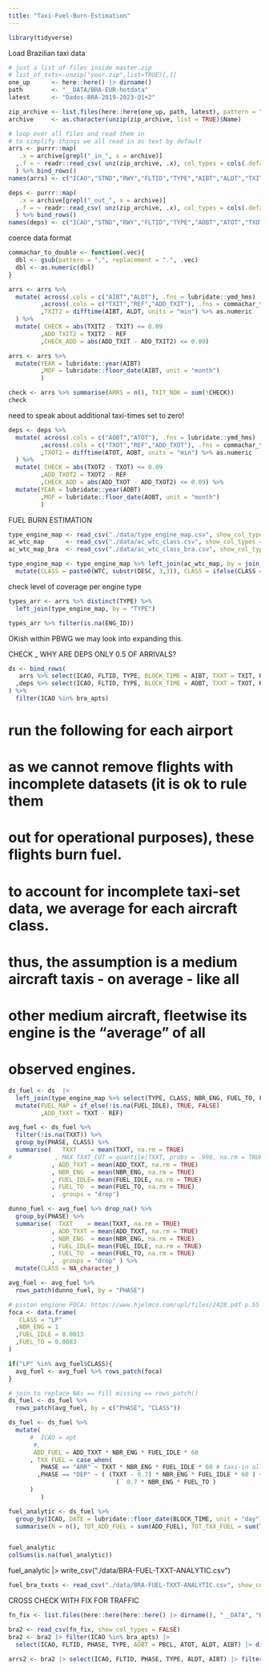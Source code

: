 ```yaml
---
title: "Taxi-Fuel-Burn-Estimation"
---
```


```r
library(tidyverse)
```


Load Brazilian taxi data

```r
# just a list of files inside master.zip
# list_of_txts<-unzip("your.zip",list=TRUE)[,1]
one_up      <- here::here() |> dirname()
path        <- "__DATA/BRA-EUR-hotdata"
latest      <- "Dados-BRA-2019-2023-Q1+2"

zip_archive <- list.files(here::here(one_up, path, latest), pattern = "Taxi_in_out", full.names = TRUE)
archive     <- as.character(unzip(zip_archive, list = TRUE)$Name)

# loop over all files and read them in
# to simplify things we all read in as text by default
arrs <- purrr::map(
   .x = archive[grepl("_in_", x = archive)]
  ,.f = ~ readr::read_csv( unz(zip_archive, .x), col_types = cols(.default = "c"))
  ) %>% bind_rows()
names(arrs) <- c("ICAO","STND","RWY","FLTID","TYPE","AIBT","ALDT","TXIT","REF","ADD_TXIT")

deps <- purrr::map(
   .x = archive[grepl("_out_", x = archive)]
  ,.f = ~ readr::read_csv( unz(zip_archive, .x), col_types = cols(.default = "c"))
  ) %>% bind_rows()
names(deps) <- c("ICAO","STND","RWY","FLTID","TYPE","AOBT","ATOT","TXOT","REF","ADD_TXOT")
```

coerce data format

```r
commachar_to_double <- function(.vec){
  dbl <- gsub(pattern = ",", replacement = ".", .vec)
  dbl <- as.numeric(dbl)
}

arrs <- arrs %>% 
  mutate( across(.cols = c("AIBT","ALDT"), .fns = lubridate::ymd_hms)
         ,across(.cols = c("TXIT","REF","ADD_TXIT"), .fns = commachar_to_double)
         ,TXIT2 = difftime(AIBT, ALDT, units = "min") %>% as.numeric
  ) %>% 
  mutate( CHECK = abs(TXIT2 - TXIT) <= 0.09
         ,ADD_TXIT2 = TXIT2 - REF
         ,CHECK_ADD = abs(ADD_TXIT - ADD_TXIT2) <= 0.09)

arrs <- arrs %>% 
  mutate(YEAR = lubridate::year(AIBT)
         ,MOF = lubridate::floor_date(AIBT, unit = "month")
         )

check <- arrs %>% summarise(ARRS = n(), TXIT_NOK = sum(!CHECK))
check
```
need to speak about additional taxi-times set to zero!

```r
deps <- deps %>% 
  mutate( across(.cols = c("AOBT","ATOT"), .fns = lubridate::ymd_hms)
         ,across(.cols = c("TXOT","REF","ADD_TXOT"), .fns = commachar_to_double)
         ,TXOT2 = difftime(ATOT, AOBT, units = "min") %>% as.numeric
  ) %>% 
  mutate( CHECK = abs(TXOT2 - TXOT) <= 0.09
         ,ADD_TXOT2 = TXOT2 - REF
         ,CHECK_ADD = abs(ADD_TXOT - ADD_TXOT2) <= 0.09) %>% 
  mutate(YEAR = lubridate::year(AOBT)
         ,MOF = lubridate::floor_date(AOBT, unit = "month")
         )
```



FUEL BURN ESTIMATION

```r
type_engine_map <- read_csv("./data/type_engine_map.csv", show_col_types = FALSE)
ac_wtc_map      <- read_csv("./data/ac_wtc_class.csv", show_col_types = FALSE) |> rename(DESC = DESCRIPTION)
ac_wtc_map_bra  <- read_csv("./data/ac_wtc_class_bra.csv", show_col_types = FALSE) 

type_engine_map <- type_engine_map %>% left_join(ac_wtc_map, by = join_by(TYPE, DESC)) %>% 
  mutate(CLASS = paste0(WTC, substr(DESC, 3,3)), CLASS = ifelse(CLASS == "HJ", "H", CLASS))
```


check level of coverage per engine type

```r
types_arr <- arrs %>% distinct(TYPE) %>% 
  left_join(type_engine_map, by = "TYPE")

types_arr %>% filter(is.na(ENG_ID))
```

OKish
within PBWG we may look into expanding this.

CHECK _ WHY ARE DEPS ONLY 0.5 OF ARRIVALS?

```r
ds <- bind_rows(
   arrs %>% select(ICAO, FLTID, TYPE, BLOCK_TIME = AIBT, TXXT = TXIT, REF, ADD_TXXT = ADD_TXIT) %>% mutate(PHASE = "ARR")
  ,deps %>% select(ICAO, FLTID, TYPE, BLOCK_TIME = AOBT, TXXT = TXOT, REF, ADD_TXXT = ADD_TXOT) %>% mutate(PHASE = "DEP")
) %>% 
  filter(ICAO %in% bra_apts)
``` 

# run the following for each airport
# as we cannot remove flights with incomplete datasets (it is ok to rule them 
# out for operational purposes), these flights burn fuel.
# to account for incomplete taxi-set data, we average for each aircraft class.
# thus, the assumption is a medium aircraft taxis - on average - like all
# other medium aircraft, fleetwise its engine is the "average" of all
# observed engines.


```r
ds_fuel <- ds  |>  
  left_join(type_engine_map %>% select(TYPE, CLASS, NBR_ENG, FUEL_TO, FUEL_IDLE), by = "TYPE") |> 
  mutate(FUEL_MAP = if_else(!is.na(FUEL_IDLE), TRUE, FALSE)
         ,ADD_TXXT = TXXT - REF)

avg_fuel <- ds_fuel %>% 
  filter(!is.na(TXXT)) %>% 
  group_by(PHASE, CLASS) %>% 
  summarise(   TXXT    = mean(TXXT, na.rm = TRUE)
#            , MAX_TXXT_CUT = quantile(TXXT, probs = .998, na.rm = TRUE) 
            , ADD_TXXT = mean(ADD_TXXT, na.rm = TRUE)
            , NBR_ENG  = mean(NBR_ENG, na.rm = TRUE)
            , FUEL_IDLE= mean(FUEL_IDLE, na.rm = TRUE)
            , FUEL_TO  = mean(FUEL_TO, na.rm = TRUE)
            , .groups = "drop")

dunno_fuel <- avg_fuel %>% drop_na() %>% 
  group_by(PHASE) %>%
  summarise(  TXXT    = mean(TXXT, na.rm = TRUE)
            , ADD_TXXT = mean(ADD_TXXT, na.rm = TRUE)
            , NBR_ENG  = mean(NBR_ENG, na.rm = TRUE)
            , FUEL_IDLE= mean(FUEL_IDLE, na.rm = TRUE)
            , FUEL_TO  = mean(FUEL_TO, na.rm = TRUE)
            , .groups = "drop" ) %>% 
  mutate(CLASS = NA_character_)

avg_fuel <- avg_fuel %>% 
  rows_patch(dunno_fuel, by = "PHASE")

# piston engione FOCA: https://www.hjelmco.com/upl/files/2428.pdf p.55
foca <- data.frame(
   CLASS = "LP"
  ,NBR_ENG = 1
  ,FUEL_IDLE = 0.0013
  ,FUEL_TO = 0.0083
)

if("LP" %in% avg_fuel$CLASS){
  avg_fuel <- avg_fuel %>% rows_patch(foca)
}

# join to replace NAs == fill missing == rows_patch()
ds_fuel <- ds_fuel %>% 
  rows_patch(avg_fuel, by = c("PHASE", "CLASS")) 

ds_fuel <- ds_fuel %>% 
  mutate(
      #  ICAO = apt
       #,
       ADD_FUEL = ADD_TXXT * NBR_ENG * FUEL_IDLE * 60
      , TXX_FUEL = case_when(
         PHASE == "ARR" ~ TXXT * NBR_ENG * FUEL_IDLE * 60 # taxi-in all at idle
        ,PHASE == "DEP" ~ ( (TXXT - 0.7) * NBR_ENG * FUEL_IDLE * 60 ) +
                              (  0.7 * NBR_ENG * FUEL_TO )
      ) 
         ) 

fuel_analytic <- ds_fuel %>% 
  group_by(ICAO, DATE = lubridate::floor_date(BLOCK_TIME, unit = "day"), CLASS, PHASE) %>% 
  summarise(N = n(), TOT_ADD_FUEL = sum(ADD_FUEL), TOT_TXX_FUEL = sum(TXX_FUEL), .groups = "drop")


fuel_analytic
colSums(is.na(fuel_analytic))
```
fuel_analytic |> write_csv("./data/BRA-FUEL-TXXT-ANALYTIC.csv")

```r
fuel_bra_txxts <- read_csv("./data/BRA-FUEL-TXXT-ANALYTIC.csv", show_col_types = FALSE)
```

CROSS CHECK WITH FIX FOR TRAFFIC

```r
fn_fix <- list.files(here::here(here::here() |> dirname(), "__DATA", "BRA-EUR-hotdata"), pattern = "tfc_fix", full.names = TRUE)

bra2 <- read_csv(fn_fix, show_col_types = FALSE)
bra2 <- bra2 |> filter(ICAO %in% bra_apts) |> 
  select(ICAO, FLTID, PHASE, TYPE, AOBT = PBCL, ATOT, ALDT, AIBT) |> distinct()

arrs2 <- bra2 |> select(ICAO, FLTID, PHASE, TYPE, ALDT, AIBT) |> filter(PHASE == "ARR")
```

